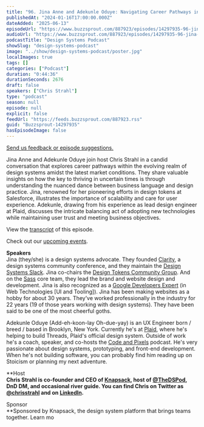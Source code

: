 ```yaml
---
title: "96. Jina Anne and Adekunle Oduye: Navigating Career Pathways in Design Systems"
publishedAt: "2024-01-16T17:00:00.000Z"
dateAdded: "2025-06-13"
episodeUrl: "https://www.buzzsprout.com/887923/episodes/14297935-96-jina-anne-and-adekunle-oduye-navigating-career-pathways-in-design-systems.mp3"
audioUrl: "https://www.buzzsprout.com/887923/episodes/14297935-96-jina-anne-and-adekunle-oduye-navigating-career-pathways-in-design-systems.mp3"
podcastTitle: "Design Systems Podcast"
showSlug: "design-systems-podcast"
image: "../show/design-systems-podcast/poster.jpg"
localImages: true
tags: []
categories: ["Podcast"]
duration: "0:44:36"
durationSeconds: 2676
draft: false
speakers: ["Chris Strahl"]
type: "podcast"
season: null
episode: null
explicit: false
feedUrl: "https://feeds.buzzsprout.com/887923.rss"
guid: "Buzzsprout-14297935"
hasEpisodeImage: false
---
```

[Send us feedback or episode suggestions.](https://www.buzzsprout.com/twilio/text_messages/887923/open_sms)

Jina Anne and Adekunle Oduye join host Chris Strahl in a candid conversation that explores career pathways within the evolving realm of design systems amidst the latest market conditions. They share valuable insights on how the key to thriving in uncertain times is through understanding the nuanced dance between business language and design practice. Jina, renowned for her pioneering efforts in design tokens at Salesforce, illustrates the importance of scalability and care for user experience. Adekunle, drawing from his experience as lead design engineer at Plaid, discusses the intricate balancing act of adopting new technologies while maintaining user trust and meeting business objectives.

View the [transcript](https://docs.google.com/document/d/1rjNaoYDXKnz-LHiesgNlhPnov_FnQFZai5LnVPe8dic/edit?usp=sharing) of this episode.

Check out our [upcoming events](https://www.knapsack.cloud/events).  
  
**Speakers**  
Jina (they/she) is a design systems advocate. They founded [Clarity](https://www.clarityconf.com/), a design systems community conference, and they maintain the [Design Systems Slack](http://slack.design.systems/). Jina co-chairs the [Design Tokens Community Group](https://www.designtokens.org/). And on the [Sass](https://sass-lang.com/) core team, they lead the brand and website design and development. Jina is also recognized as a [Google Developers Expert](https://developers.google.com/community/experts) (in Web Technologies \[UI and Tooling\]). Jina has been making websites as a hobby for about 30 years. They’ve worked professionally in the industry for 22 years (19 of those years working with design systems). They have been said to be one of the most cheerful goths.  
  
Adekunle Oduye (Add-eh-koon-lay Oh-due-yay) is an UX Engineer born / breed / based in Brooklyn, New York. Currently he's at [Plaid](https://plaid.com/), where he's helping to build Threads, Plaid's official design system. Outside of work he's a coach, speaker, and co-hosts the [Code and Pixels](https://www.codeandpixels.fm/) podcast. He's very passionate about design systems, prototyping, and front-end development. When he's not building software, you can probably find him reading up on Stoicism or planning my next adventure.  
  
**Host  
**Chris Strahl is co-founder and CEO of [Knapsack](https://www.knapsack.cloud/), host of [@TheDSPod](https://twitter.com/thedspod), DnD DM, and occasional river guide. You can find Chris on Twitter as [@chrisstrahl](https://twitter.com/chrisstrahl) and on [LinkedIn](https://www.linkedin.com/in/chrisstrahl/).**  
  
Sponsor  
**Sponsored by Knapsack, the design system platform that brings teams together. Learn mo

